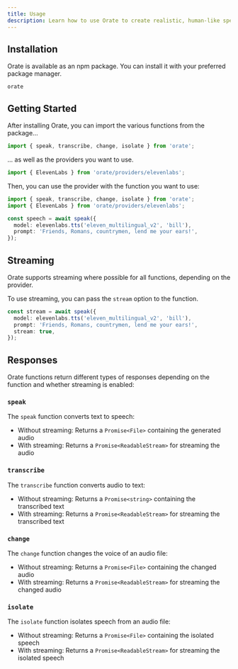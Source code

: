 ```yaml
---
title: Usage
description: Learn how to use Orate to create realistic, human-like speech and transcribe audio.
---
```


## Installation

Orate is available as an npm package. You can install it with your preferred package manager.

```package-install
orate
```

## Getting Started

After installing Orate, you can import the various functions from the package...

```ts
import { speak, transcribe, change, isolate } from 'orate';
```

... as well as the providers you want to use.

```ts
import { ElevenLabs } from 'orate/providers/elevenlabs';
```

Then, you can use the provider with the function you want to use:

```ts
import { speak, transcribe, change, isolate } from 'orate';
import { ElevenLabs } from 'orate/providers/elevenlabs';

const speech = await speak({
  model: elevenlabs.tts('eleven_multilingual_v2', 'bill'),
  prompt: 'Friends, Romans, countrymen, lend me your ears!',
});
```

## Streaming

Orate supports streaming where possible for all functions, depending on the provider.

To use streaming, you can pass the `stream` option to the function.

```ts
const stream = await speak({
  model: elevenlabs.tts('eleven_multilingual_v2', 'bill'),
  prompt: 'Friends, Romans, countrymen, lend me your ears!',
  stream: true,
});
```

## Responses

Orate functions return different types of responses depending on the function and whether streaming is enabled:

### `speak`

The `speak` function converts text to speech:

- Without streaming: Returns a `Promise<File>` containing the generated audio
- With streaming: Returns a `Promise<ReadableStream>` for streaming the audio

### `transcribe`

The `transcribe` function converts audio to text:

- Without streaming: Returns a `Promise<string>` containing the transcribed text
- With streaming: Returns a `Promise<ReadableStream>` for streaming the transcribed text

### `change`

The `change` function changes the voice of an audio file:

- Without streaming: Returns a `Promise<File>` containing the changed audio
- With streaming: Returns a `Promise<ReadableStream>` for streaming the changed audio

### `isolate`

The `isolate` function isolates speech from an audio file:

- Without streaming: Returns a `Promise<File>` containing the isolated speech
- With streaming: Returns a `Promise<ReadableStream>` for streaming the isolated speech
